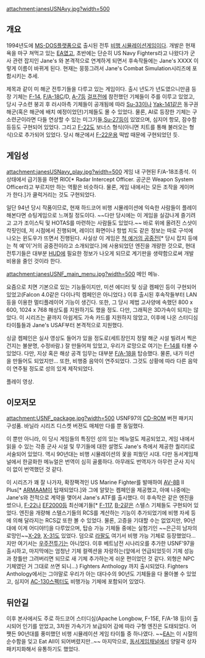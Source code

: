 attachment:janesUSNAvy.jpg?width=500

== 개요 ==

1994년도에 [[MS-DOS]]플랫폼으로 출시된 전투 [[비행 시뮬레이션]]게임이다. 개발은 현재 욕을 마구 쳐먹고 있는 [[EA]]였고, 초반에는 단순히 US Navy Fighters라고 나왔다가 군사 관련 잡지인 Jane's 와 본격적으로 연계하게 되면서 후속작들에는 Jane's XXXX 이렇게 이름이 바뀌게 된다. 현재는 뭉뚱그려서 Jane's Combat Simulation시리즈에 포함시키는 추세. 

제목과 같이 미 해군 전투기들을 다루고 있는 게임이다. 출시 년도가 년도였으니만큼 등장 기체는 [[F-14]], [[F/A-18]]C/D, [[A-7]]등 [[걸프전]]에 참전했던 기체들이 주를 이루고 있었고, 당시 구소련 붕괴 후 러시아측 기체들이 공개됨에 따라 [[Su-33]]이나 [[Yak-141]]같은 동구권 해군(혹은 해군에 배치 예정이었던)기체들도 몰 수 있었다. 물론, AI로 등장한 기체는 구소련군이라면 다들 연상할 수 있는 미그기들,[[Su-27]]등이 있었으며, 심지어 항모, 잠수함 등등도 구현되어 있었다. 그리고 [[F-22]]도 보너스 형식(아니면 치트를 통해 불러오는 형식)으로 추가되어 있었다. 당시 해군에서 [[F-22]]운용 떡밥 때문에 구현되었던 듯.

== 게임성 ==
attachment:janesUSNavy_play.jpg?width=500
게임 내 구현된 F/A-18조종석. 이 상태에서 급기동을 하면 RIO[* Radar Intercept Officer. 공군은 Weapon System Officer라고 부르지만 하는 역활은 비슷하다. 물론, 게임 내에서는 모든 조작을 게이머가 한다.]가 쿨럭거리는 것도 구현되었다. 

일단 94년 당시 작품이므로, 현재 하드코어 비행 시뮬레이션에 익숙한 사람들이 플레이 해본다면 슈팅게임으로 느껴질 정도이다. ~~다만 당시에는 이 게임을 실감나게 즐기려고 고가 조이스틱 및 HOTAS를 마련하는 사람들도 있었다.~~ 바로 위에 올려진 스샷이 칵핏인데, 저 시점에서 진행되며, 레이더 화면이나 항법 지도 같은 정보는 따로 구석에 나오는 윈도우가 뜨면서 진행된다. 사실상 이 게임은 [[척 예거의 공중전]][* 당시 잡지 등에는 척 예'이'거의 공중전이라고 소개되었다.]에 사용되었던 엔진을 개량한 것으로, 현대 전투기들은 대부분 [[HUD]]에 필요한 정보가 나오게 되므로 계기판을 생략함으로써 개발 비용을 줄인 것이라 한다. 

attachment:janesUSNF_main_menu.jpg?width=500
메인 메뉴.

요즘으로 치면 기본으로 있는 기능들이지만, 미션 에디터 및 싱글 켐페인 등이 구현되어 있었고(Falcon 4.0같은 다이나믹 켐페인은 아니었다.) 이후 출시된 후속작들부터 LAN등을 이용한 멀티플레이어 기능이 생긴다. 또한, 그 당시 제법 고사양에 속했던 800 x 600, 1024 x 768 해상도를 지원하기도 했을 정도. 다만, 그래픽은 3D가속이 되지는 않았다. 이 시리즈는 끝까지 아쉽게도 가속 카드를 지원하지 않았고, 이후에 나온 스터디심 타이틀들과 Jane's USAF부터 본격적으로 지원했다.

싱글 켐페인은 실사 영상도 들어가 있을 정도로(세트장인지 정말 해군 시설 빌려서 찍은 건지는 불분명, 수정바람.) 잘 만들어져 있었고, 우리가 로망으로 여기는 [[F-14]]를 타볼 수 있었다. 다만, 지상 혹은 해상 공격 임무는 대부분 [[F/A-18]]을 탑승했다. 물론, 내가 미션을 만들어도 되었지만... 또한, 비행중 음악이 연주되었다. 그것도 상황에 따라 다른 음악이 연주될 정도로 성의 있게 제작되었다.

{{{#!html
<iframe width="420" height="315" src="//www.youtube.com/embed/lgg2SI17Vpo" frameborder="0" allowfullscreen></iframe>
}}}
플레이 영상.

== 이모저모 ==
attachment:USNF_package.jpg?width=500
USNF97의 [[CD-ROM]] 버젼 패키지 구성품. 바닐라 시리즈 디스켓 버젼도 매체만 다를 뿐 동일했다.

이 뿐만 아니라, 이 당시 게임들의 특징인 성의 있는 메뉴얼도 제공되었고, 게임 내에서 읽을 수 있는 각종 군사 시설 및 무기들에 대한 설명도 Jane's 측에서 제공한 퀄리티로 서술되어 있었다. 역시 90년대는 비행 시뮬레이션의 꽃을 피웠던 시대. 다만 동서게임채널에서 한글화한 메뉴얼은 번역이 심히 골룸하다. 아무래도 번역자가 아무런 군사 지식이 없이 번역했던 것 같다. 

이 시리즈가 꽤 잘 나가자, 확장팩격인 US Marine Fighter를 발매하여 [[AV-8]]B II Plus[* [[ARMAAM]]이 탑재되었다.]와 그에 알맞는 켐페인을 제공했고, 아예 나중에는 Jane's와 전적으로 계약을 맺어서 Jane's ATF를 출시했다. 이 후속작은 같은 엔진을 썼으나, [[F-22]]나 [[EF2000]]등 최신예기들[* [[F-117]], [[B-2]]같은 스텔스 기체들도 구현되어 있었다. 엔진을 개량해 스텔스기들의 RCS를 계산하는 기능이 추가되었기에 비행 자세 등에 의해 달라지는 RCS값 또한 볼 수 있었다. 물론, 고증을 기대할 수는 없었지만, 90년대에 이게 어디야!!]을 다루었으며, 탑승 가능 기체들 중에는 실험기인 ~~은근히 남자의 로망인~~[[X-29]], [[X-31]]도 있었다. 덤으로 [[라팔]]도 여기서 비행 가능 기체로 등장했었다...지만 여기서는 [[우주전투기]]는 아니었다. 이후 베트남전 시나리오를 추가한 USNF'97을 출시하고, 마지막에는 엄청난 기체 컬렉션을 자랑하는(앞에서 언급되었듯이 기체 성능과 창틀만 그려버리면 되므로 새 기체 추가하는게 쉬운 편이었던 것 같다. 외형은 NPC기체였던 거 그대로 쓰면 되니...) Fighters Anthology 까지 출시되었다. Fighters Anthology에서는 그야말로 우리가 아는 대다수의 90년도 기체들을 다 몰아볼 수 있었고, 심지어 [[AC-130]]스펙터도 비행가능 기체에 포함되어 있었다. 

== 뒤안길 ==
이후 본사에서도 주로 하드코어 스터디심(Apache Longbow, F-15E, F/A-18 등)이 출시되어 인기를 얻었고, 3차원 가속기가 보급되어 감에 따라 구형 엔진은 도태되었다. 어쨋든 90년대를 풍미했던 비행 시뮬레이션 게임 타이틀 중 하나였다. ~~[[EA]]는 이 시절의 순수함을 잊고 Eat All이 되어버렸지만..~~ 마지막으로, [[동서게임채널]]에서 양말곽 상자 패키지화해서 유통하기도 했었다.
